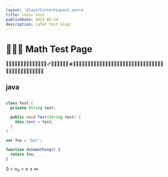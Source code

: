 ```yaml
---
layout: '@lays/ContentLayout.astro'
title: latex test
publishDate: 2022-06-24
description: LaTeX test blog;
---
```


# 🥓🍔🍟 Math Test Page

🥞🧇🧀🍖🍗🥩🥓🍔🍟🍕🌭🥪🌮🌯🫔🥙🧆🥚🍳🥘🍲🫕🥣🥗🍿🧈🧂🥫🍱🍘🍙🍚🍛🍜🍝🍠🍢🍣🍤🍥🥮🍡🥟🥠🥡🦀🦞🦐🦑🦪🍦🍧🍨🍩🍪🎂🍰🧁🥧🍫🍬🍭🍮🍯🍼🥛

## java

```java

class Test {
  private String test;

  public void Test(String test) {
    this.test = test;
  }
}
```

```js
var foo = 'bar';

function doSomething() {
  return foo;
}
```

$0 < n_0 < n \le \infty$
